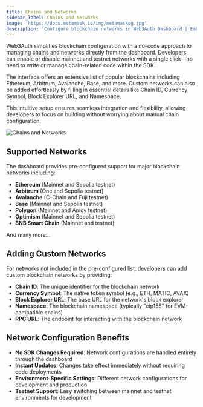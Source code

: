 ```yaml
---
title: Chains and Networks
sidebar_label: Chains and Networks
image: 'https://docs.metamask.io/img/metamaskog.jpg'
description: 'Configure blockchain networks in Web3Auth Dashboard | Embedded Wallets'
---
```



Web3Auth simplifies blockchain configuration with a no-code approach to managing chains and networks directly from the dashboard. Developers can enable or disable mainnet and testnet networks with a single click—no need to write or manage chain-related code within the SDK.

The interface offers an extensive list of popular blockchains including Ethereum, Arbitrum, Avalanche, Base, and more. Custom networks can also be added effortlessly by filling in essential details like Chain ID, Currency Symbol, Block Explorer URL, and Namespace.

This intuitive setup ensures seamless integration and flexibility, allowing developers to focus on building without worrying about manual chain configuration.

<div style={{ flexBasis: '300px', flexGrow: '1', textAlign: 'center' }}>
  <img
    src={ChainsAndNetworks}
    style={{ alignSelf: 'center', maxWidth: '100%' }}
    alt="Chains and Networks"
  />
</div>

## Supported Networks

The dashboard provides pre-configured support for major blockchain networks including:

- **Ethereum** (Mainnet and Sepolia testnet)
- **Arbitrum** (One and Sepolia testnet)
- **Avalanche** (C-Chain and Fuji testnet)
- **Base** (Mainnet and Sepolia testnet)
- **Polygon** (Mainnet and Amoy testnet)
- **Optimism** (Mainnet and Sepolia testnet)
- **BNB Smart Chain** (Mainnet and testnet)

And many more...

## Adding Custom Networks

For networks not included in the pre-configured list, developers can add custom blockchain networks by providing:

- **Chain ID**: The unique identifier for the blockchain network
- **Currency Symbol**: The native token symbol (e.g., ETH, MATIC, AVAX)
- **Block Explorer URL**: The base URL for the network's block explorer
- **Namespace**: The blockchain namespace (typically "eip155" for EVM-compatible chains)
- **RPC URL**: The endpoint for interacting with the blockchain network

## Network Configuration Benefits

- **No SDK Changes Required**: Network configurations are handled entirely through the dashboard
- **Instant Updates**: Changes take effect immediately without requiring code deployments
- **Environment-Specific Settings**: Different network configurations for development and production
- **Testnet Support**: Easy switching between mainnet and testnet environments for development
